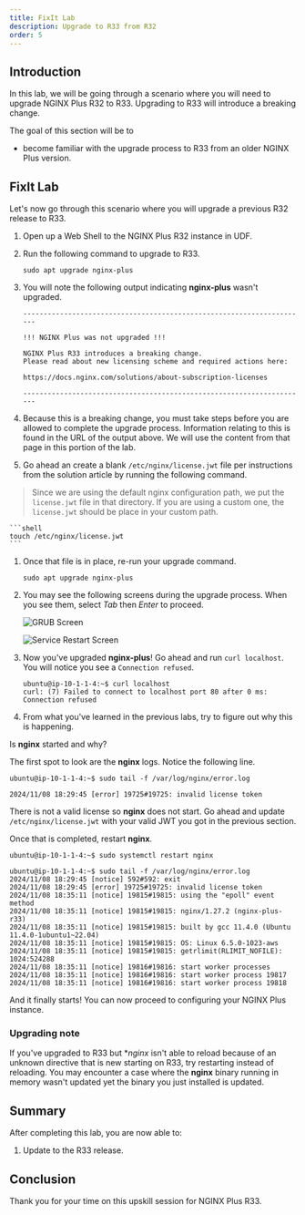 ```yaml
---
title: FixIt Lab
description: Upgrade to R33 from R32
order: 5
---
```


## Introduction

In this lab, we will be going through a scenario where you will need to upgrade NGINX Plus R32 to R33. Upgrading to R33
will introduce a breaking change.

The goal of this section will be to
- become familiar with the upgrade process to R33 from an older NGINX Plus version.

## FixIt Lab

Let's now go through this scenario where you will upgrade a previous R32 release to R33.

1. Open up a Web Shell to the NGINX Plus R32 instance in UDF.

1. Run the following command to upgrade to R33.
    ```shell
    sudo apt upgrade nginx-plus
    ```

1. You will note the following output indicating **nginx-plus** wasn't upgraded.
    ```shell
    ----------------------------------------------------------------------

    !!! NGINX Plus was not upgraded !!!

    NGINX Plus R33 introduces a breaking change.
    Please read about new licensing scheme and required actions here:

    https://docs.nginx.com/solutions/about-subscription-licenses

    ----------------------------------------------------------------------
    ```

1. Because this is a breaking change, you must take steps before you are allowed to complete the upgrade process.
Information relating to this is found in the URL of the output above. We will use the content from that page in this
portion of the lab.

1. Go ahead an create a blank `/etc/nginx/license.jwt` file per instructions from the solution article by running
the following command.

> Since we are using the default nginx configuration path, we put the `license.jwt` file in that directory. If you are using
a custom one, the `license.jwt` should be place in your custom path.

    ```shell
    touch /etc/nginx/license.jwt
    ```

1. Once that file is in place, re-run your upgrade command.
    ```shell
    sudo apt upgrade nginx-plus
    ```

1. You may see the following screens during the upgrade process. When you see them, select *Tab* then *Enter* to
proceed.

    ![GRUB Screen](media/fixit/2.png)

    ![Service Restart Screen](media/fixit/3.png)

1. Now you've upgraded **nginx-plus**! Go ahead and run `curl localhost`. You will notice you see a `Connection refused`.
    ```shell
    ubuntu@ip-10-1-1-4:~$ curl localhost
    curl: (7) Failed to connect to localhost port 80 after 0 ms: Connection refused
    ```

1. From what you've learned in the previous labs, try to figure out why this is happening.

Is **nginx** started and why?

<Collapsible title="Solution">

The first spot to look are the **nginx** logs. Notice the following line.

```shell
ubuntu@ip-10-1-1-4:~$ sudo tail -f /var/log/nginx/error.log

2024/11/08 18:29:45 [error] 19725#19725: invalid license token
```

There is not a valid license so **nginx** does not start. Go ahead and update `/etc/nginx/license.jwt` with your valid
JWT you got in the previous section.

Once that is completed, restart **nginx**.

```shell
ubuntu@ip-10-1-1-4:~$ sudo systemctl restart nginx

ubuntu@ip-10-1-1-4:~$ sudo tail -f /var/log/nginx/error.log
2024/11/08 18:29:45 [notice] 592#592: exit
2024/11/08 18:29:45 [error] 19725#19725: invalid license token
2024/11/08 18:35:11 [notice] 19815#19815: using the "epoll" event method
2024/11/08 18:35:11 [notice] 19815#19815: nginx/1.27.2 (nginx-plus-r33)
2024/11/08 18:35:11 [notice] 19815#19815: built by gcc 11.4.0 (Ubuntu 11.4.0-1ubuntu1~22.04)
2024/11/08 18:35:11 [notice] 19815#19815: OS: Linux 6.5.0-1023-aws
2024/11/08 18:35:11 [notice] 19815#19815: getrlimit(RLIMIT_NOFILE): 1024:524288
2024/11/08 18:35:11 [notice] 19816#19816: start worker processes
2024/11/08 18:35:11 [notice] 19816#19816: start worker process 19817
2024/11/08 18:35:11 [notice] 19816#19816: start worker process 19818
```

And it finally starts! You can now proceed to configuring your NGINX Plus instance.

</Collapsible>


### Upgrading note

If you've upgraded to R33 but **nginx* isn't able to reload because of an unknown directive that is new starting on R33,
try restarting instead of reloading. You may encounter a case where the **nginx** binary running in memory wasn't updated
yet the binary you just installed is updated.

## Summary

After completing this lab, you are now able to:
1. Update to the R33 release.

## Conclusion

Thank you for your time on this upskill session for NGINX Plus R33.
